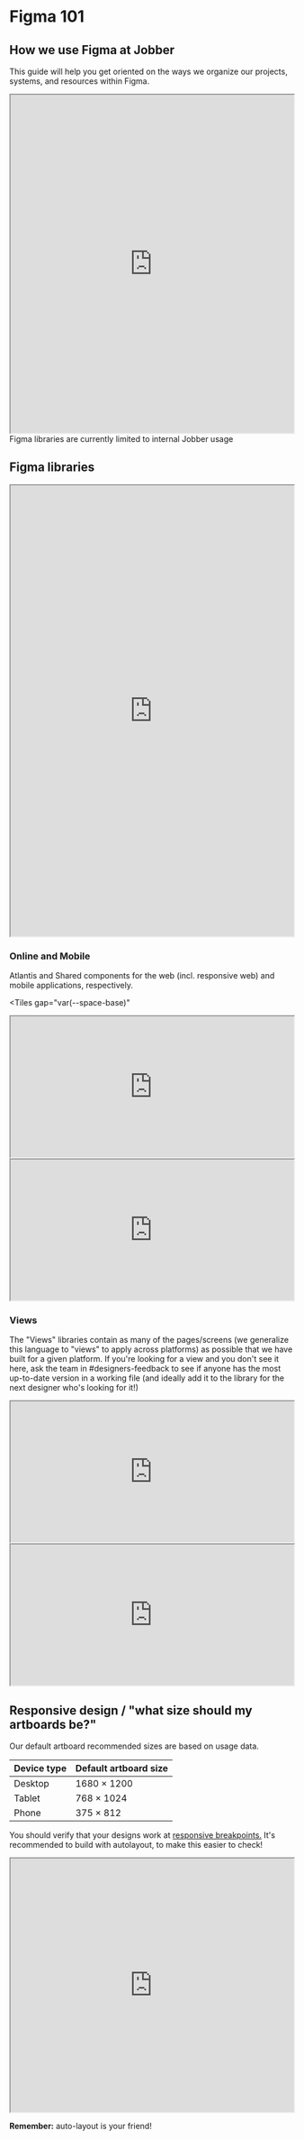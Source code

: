 
<Meta title="Guides/Figma 101" />

# Figma 101

## How we use Figma at Jobber

This guide will help you get oriented on the ways we organize our projects,
systems, and resources within Figma.

<iframe
  style={{
    border: "var(--border-base) solid var(--color-border)",
    borderRadius: "var(--radius-base)",
    overflow: "hidden",
  }}
  title="Figma overview"
  width="100%"
  height="600"
  src="https://embed.figma.com/proto/LYwZN9IBZF7BmFTrKkTJhS/Getting-Started-With-Figma-At-Jobber?page-id=0%3A1&node-id=1-655&viewport=196%2C360%2C0.06&scaling=scale-down&content-scaling=fixed&starting-point-node-id=1%3A655&embed-host=share"
  allowfullscreen
></iframe>

<Banner type="notice" dismissible={false}>
  Figma libraries are currently limited to internal Jobber usage
</Banner>

## Figma libraries

<iframe
  style={{
    border: "var(--border-base) solid var(--color-border)",
    borderRadius: "var(--radius-base)",
    overflow: "hidden",
  }}
  title="Figma Product Base Design"
  width="100%"
  height="800"
  src="https://embed.figma.com/design/HXWXusJPZLmaJNGlKEpiyhXW/Product-Base?m=auto&node-id=26021-260&embed-host=share"
  allowFullScreen
/>

### Base

Elements that are shared across web and mobile, such as design tokens and icons.

<iframe
  style={{
    border: "var(--border-base) solid var(--color-border)",
    borderRadius: "var(--radius-base)",
    overflow: "hidden",
  }}
  title="Figma Product Base Design"
  width="100%"
  height="450"
  src="https://embed.figma.com/design/HXWXusJPZLmaJNGlKEpiyhXW/Product-Base?m=auto&node-id=198-1834&embed-host=share"
  allowfullscreen
></iframe>

### Online and Mobile

Atlantis and Shared components for the web (incl. responsive web) and mobile
applications, respectively.

<Tiles
    gap="var(--space-base)"
  >
<iframe   style={{
    border: "var(--border-base) solid var(--color-border)",
    borderRadius: "var(--radius-base)",
    overflow: "hidden",
  }}
  title="Figma Product Online"
  width="100%"
  height="250" src="https://embed.figma.com/design/rIIhulZvcp9M82lNOCGv16/Product-Online?m=auto&node-id=12588-94285&embed-host=share" allowfullscreen></iframe>

<iframe   style={{
    border: "var(--border-base) solid var(--color-border)",
    borderRadius: "var(--radius-base)",
    overflow: "hidden",
  }}
  title="Figma Product Mobile"
  width="100%"
  height="250" src="https://embed.figma.com/design/avvgu5SkbBvS8lGVePBsqO/Product-Mobile?m=auto&node-id=198-1834&embed-host=share" allowfullscreen></iframe>
</Tiles>

### Views

The "Views" libraries contain as many of the pages/screens (we generalize this
language to "views" to apply across platforms) as possible that we have built
for a given platform. If you're looking for a view and you don't see it here,
ask the team in #designers-feedback to see if anyone has the most up-to-date
version in a working file (and ideally add it to the library for the next
designer who's looking for it!)

<Tiles gap="var(--space-base)">
  <iframe
    style={{
      border: "var(--border-base) solid var(--color-border)",
      borderRadius: "var(--radius-base)",
      overflow: "hidden",
    }}
    title="Figma Product Online Views"
    width="100%"
    height="250"
    src="https://embed.figma.com/design/LDsmAG7C5oLMW8jXFGSUGw/Product-Online-Views?m=auto&node-id=4-166534&embed-host=share"
    allowfullscreen
  ></iframe>
  <iframe
    style={{
      border: "var(--border-base) solid var(--color-border)",
      borderRadius: "var(--radius-base)",
      overflow: "hidden",
    }}
    title="Figma Product Mobile Views"
    width="100%"
    height="250"
    src="https://embed.figma.com/design/Q8qEFBbktHv3fr8ZBpGj9N/Product-Mobile-Views?m=auto&node-id=7-10319&embed-host=share"
    allowfullscreen
  ></iframe>
</Tiles>

## Responsive design / "what size should my artboards be?"

Our default artboard recommended sizes are based on usage data.

| Device type | Default artboard size |
| ----------- | --------------------- |
| Desktop     | 1680 × 1200           |
| Tablet      | 768 × 1024            |
| Phone       | 375 × 812             |

You should verify that your designs work at
[responsive breakpoints.](../design/breakpoints) It's recommended to build with
autolayout, to make this easier to check!

<iframe
  style={{
    border: "var(--border-base) solid var(--color-border)",
    borderRadius: "var(--radius-base)",
    overflow: "hidden",
  }}
  title="Figma Product Base Design"
  width="100%"
  height="450"
  src="https://embed.figma.com/design/HXWXusJPZLmaJNGlKEpiyhXW/Product-Base?m=auto&node-id=20707-66&embed-host=share"
  allowfullscreen
></iframe>

**Remember:** auto-layout is your friend!
